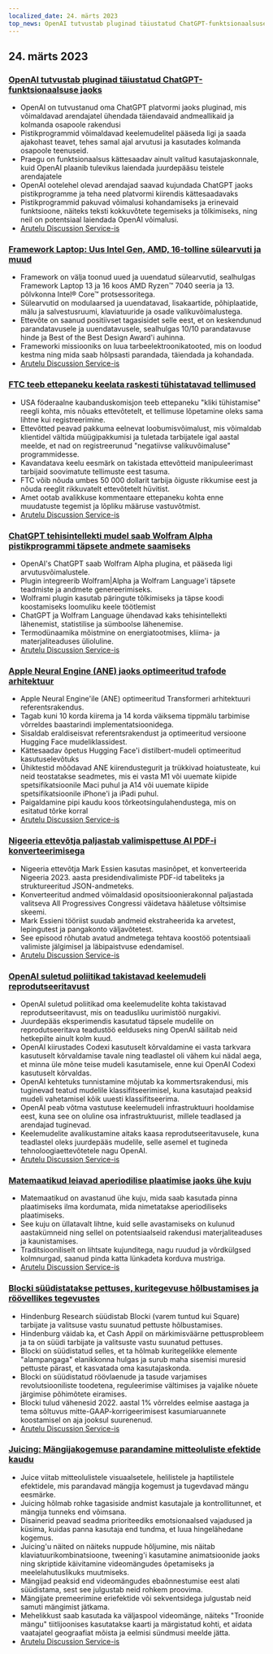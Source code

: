 ```yaml
---
localized_date: 24. märts 2023
top_news: OpenAI tutvustab pluginad täiustatud ChatGPT-funktsionaalsuse jaoks
---
```




## 24. märts 2023

### [OpenAI tutvustab pluginad täiustatud ChatGPT-funktsionaalsuse jaoks](https://openai.com/blog/chatgpt-plugins)

- OpenAI on tutvustanud oma ChatGPT platvormi jaoks pluginad, mis võimaldavad arendajatel ühendada täiendavaid andmeallikaid ja kolmanda osapoole rakendusi
- Pistikprogrammid võimaldavad keelemudelitel pääseda ligi ja saada ajakohast teavet, tehes samal ajal arvutusi ja kasutades kolmanda osapoole teenuseid.
- Praegu on funktsionaalsus kättesaadav ainult valitud kasutajaskonnale, kuid OpenAI plaanib tulevikus laiendada juurdepääsu teistele arendajatele
- OpenAI ootelehel olevad arendajad saavad kujundada ChatGPT jaoks pistikprogramme ja teha need platvormi kiirendis kättesaadavaks
- Pistikprogrammid pakuvad võimalusi kohandamiseks ja erinevaid funktsioone, näiteks teksti kokkuvõtete tegemiseks ja tõlkimiseks, ning neil on potentsiaal laiendada OpenAI võimalusi.
- [Arutelu Discussion Service-is](http://news.ycombinator.com/item?id=35277677)

### [Framework Laptop: Uus Intel Gen, AMD, 16-tolline sülearvuti ja muud](https://frame.work/)

- Framework on välja toonud uued ja uuendatud sülearvutid, sealhulgas Framework Laptop 13 ja 16 koos AMD Ryzen™ 7040 seeria ja 13. põlvkonna Intel® Core™ protsessoritega.
- Sülearvutid on modulaarsed ja uuendatavad, lisakaartide, põhiplaatide, mälu ja salvestusruumi, klaviatuuride ja osade valikuvõimalustega.
- Ettevõte on saanud positiivset tagasisidet selle eest, et on keskendunud parandatavusele ja uuendatavusele, sealhulgas 10/10 parandatavuse hinde ja Best of the Best Design Award'i auhinna.
- Frameworki missiooniks on luua tarbeelektroonikatooted, mis on loodud kestma ning mida saab hõlpsasti parandada, täiendada ja kohandada.
- [Arutelu Discussion Service-is](http://news.ycombinator.com/item?id=35277660)

### [FTC teeb ettepaneku keelata raskesti tühistatavad tellimused](https://www.theverge.com/2023/3/23/23652373/ftc-click-to-cancel-subscription-service-dark-patterns-ban)

- USA föderaalne kaubanduskomisjon teeb ettepaneku "kliki tühistamise" reegli kohta, mis nõuaks ettevõtetelt, et tellimuse lõpetamine oleks sama lihtne kui registreerimine.
- Ettevõtted peavad pakkuma eelnevat loobumisvõimalust, mis võimaldab klientidel vältida müügipakkumisi ja tuletada tarbijatele igal aastal meelde, et nad on registreerunud "negatiivse valikuvõimaluse" programmidesse.
- Kavandatava keelu eesmärk on takistada ettevõtteid manipuleerimast tarbijaid soovimatute tellimuste eest tasuma.
- FTC võib nõuda umbes 50 000 dollarit tarbija õiguste rikkumise eest ja nõuda reeglit rikkuvatelt ettevõtetelt hüvitist.
- Amet ootab avalikkuse kommentaare ettepaneku kohta enne muudatuste tegemist ja lõpliku määruse vastuvõtmist.
- [Arutelu Discussion Service-is](http://news.ycombinator.com/item?id=35274519)

### [ChatGPT tehisintellekti mudel saab Wolfram Alpha pistikprogrammi täpsete andmete saamiseks](https://writings.stephenwolfram.com/2023/03/chatgpt-gets-its-wolfram-superpowers/)

- OpenAI's ChatGPT saab Wolfram Alpha plugina, et pääseda ligi arvutusvõimalustele.
- Plugin integreerib Wolfram|Alpha ja Wolfram Language'i täpsete teadmiste ja andmete genereerimiseks.
- Wolframi plugin kasutab päringute tõlkimiseks ja täpse koodi koostamiseks loomuliku keele töötlemist
- ChatGPT ja Wolfram Language ühendavad kaks tehisintellekti lähenemist, statistilise ja sümboolse lähenemise.
- Termodünaamika mõistmine on energiatootmises, kliima- ja materjaliteaduses ülioluline.
- [Arutelu Discussion Service-is](http://news.ycombinator.com/item?id=35277925)

### [Apple Neural Engine (ANE) jaoks optimeeritud trafode arhitektuur](https://github.com/apple/ml-ane-transformers)

- Apple Neural Engine'ile (ANE) optimeeritud Transformeri arhitektuuri referentsrakendus.
- Tagab kuni 10 korda kiirema ja 14 korda väiksema tippmälu tarbimise võrreldes baastarindi implementatsioonidega.
- Sisaldab eraldiseisvat referentsrakendust ja optimeeritud versioone Hugging Face mudeliklassidest.
- Kättesaadav õpetus Hugging Face'i distilbert-mudeli optimeeritud kasutuselevõtuks
- Ühiktestid mõõdavad ANE kiirendustegurit ja trükkivad hoiatusteate, kui neid teostatakse seadmetes, mis ei vasta M1 või uuemate kiipide spetsifikatsioonile Maci puhul ja A14 või uuemate kiipide spetsifikatsioonile iPhone'i ja iPadi puhul.
- Paigaldamine pipi kaudu koos tõrkeotsingulahendustega, mis on esitatud tõrke korral
- [Arutelu Discussion Service-is](http://news.ycombinator.com/item?id=35282325)

### [Nigeeria ettevõtja paljastab valimispettuse AI PDF-i konverteerimisega](https://markessien.com/posts/drama_of_transcription/)

- Nigeeria ettevõtja Mark Essien kasutas masinõpet, et konverteerida Nigeeria 2023. aasta presidendivalimiste PDF-id tabeliteks ja struktureeritud JSON-andmeteks.
- Konverteeritud andmed võimaldasid opositsioonierakonnal paljastada valitseva All Progressives Congressi väidetava hääletuse võltsimise skeemi.
- Mark Essieni tööriist suudab andmeid ekstraheerida ka arvetest, lepingutest ja pangakonto väljavõtetest.
- See episood rõhutab avatud andmetega tehtava koostöö potentsiaali valimiste jälgimisel ja läbipaistvuse edendamisel.
- [Arutelu Discussion Service-is](http://news.ycombinator.com/item?id=35272227)

### [OpenAI suletud poliitikad takistavad keelemudeli reprodutseeritavust](https://aisnakeoil.substack.com/p/openais-policies-hinder-reproducible)

- OpenAI suletud poliitikad oma keelemudelite kohta takistavad reprodutseeritavust, mis on teadusliku uurimistöö nurgakivi.
- Juurdepääs eksperimendis kasutatud täpsele mudelile on reprodutseeritava teadustöö eelduseks ning OpenAI säilitab neid hetkepilte ainult kolm kuud.
- OpenAI kiirustades Codexi kasutuselt kõrvaldamine ei vasta tarkvara kasutuselt kõrvaldamise tavale ning teadlastel oli vähem kui nädal aega, et minna üle mõne teise mudeli kasutamisele, enne kui OpenAI Codexi kasutuselt kõrvaldas.
- OpenAI kehtetuks tunnistamine mõjutab ka kommertsrakendusi, mis tuginevad teatud mudelile klassifitseerimisel, kuna kasutajad peaksid mudeli vahetamisel kõik uuesti klassifitseerima.
- OpenAI peab võtma vastutuse keelemudeli infrastruktuuri hooldamise eest, kuna see on oluline osa infrastruktuurist, millele teadlased ja arendajad tuginevad.
- Keelemudelite avalikustamine aitaks kaasa reprodutseeritavusele, kuna teadlastel oleks juurdepääs mudelile, selle asemel et tugineda tehnoloogiaettevõtetele nagu OpenAI.
- [Arutelu Discussion Service-is](http://news.ycombinator.com/item?id=35269304)

### [Matemaatikud leiavad aperiodilise plaatimise jaoks ühe kuju](https://www.newscientist.com/article/2365363-mathematicians-discover-shape-that-can-tile-a-wall-and-never-repeat/)

- Matemaatikud on avastanud ühe kuju, mida saab kasutada pinna plaatimiseks ilma kordumata, mida nimetatakse aperiodiliseks plaatimiseks.
- See kuju on üllatavalt lihtne, kuid selle avastamiseks on kulunud aastakümneid ning sellel on potentsiaalseid rakendusi materjaliteaduses ja kaunistamises.
- Traditsiooniliselt on lihtsate kujunditega, nagu ruudud ja võrdkülgsed kolmnurgad, saanud pinda katta lünkadeta korduva mustriga.
- [Arutelu Discussion Service-is](http://news.ycombinator.com/item?id=35273707)

### [Blocki süüdistatakse pettuses, kuritegevuse hõlbustamises ja röövellikes tegevustes](https://hindenburgresearch.com/block/)

- Hindenburg Research süüdistab Blocki (varem tuntud kui Square) tarbijate ja valitsuse vastu suunatud pettuste hõlbustamises.
- Hindenburg väidab ka, et Cash Appil on märkimisväärne pettusprobleem ja ta on süüdi tarbijate ja valitsuste vastu suunatud pettuses.
- Blocki on süüdistatud selles, et ta hõlmab kuritegelikke elemente "alampangaga" elanikkonna hulgas ja surub maha sisemisi muresid pettuste pärast, et kasvatada oma kasutajaskonda.
- Blocki on süüdistatud röövlaenude ja tasude varjamises revolutsiooniliste toodetena, reguleerimise vältimises ja vajalike nõuete järgimise põhimõtete eiramises.
- Blocki tulud vähenesid 2022. aastal 1% võrreldes eelmise aastaga ja tema sõltuvus mitte-GAAP-korrigeerimisest kasumiaruannete koostamisel on aja jooksul suurenenud.
- [Arutelu Discussion Service-is](http://news.ycombinator.com/item?id=35273782)

### [Juicing: Mängijakogemuse parandamine mitteoluliste efektide kaudu](https://garden.bradwoods.io/notes/design/juice)

- Juice viitab mitteolulistele visuaalsetele, helilistele ja haptilistele efektidele, mis parandavad mängija kogemust ja tugevdavad mängu eesmärke.
- Juicing hõlmab rohke tagasiside andmist kasutajale ja kontrollitunnet, et mängija tunneks end võimsana.
- Disainerid peavad seadma prioriteediks emotsionaalsed vajadused ja küsima, kuidas panna kasutaja end tundma, et luua hingelähedane kogemus.
- Juicing'u näited on näiteks nuppude hõljumine, mis näitab klaviatuurikombinatsioone, tweening'i kasutamine animatsioonide jaoks ning skriptide käivitamine videomängudes õpetamiseks ja meelelahutuslikuks muutmiseks.
- Mängijad peaksid end videomängudes ebaõnnestumise eest alati süüdistama, sest see julgustab neid rohkem proovima.
- Mängijate premeerimine eriefektide või sekventsidega julgustab neid samuti mängimist jätkama.
- Mehelikkust saab kasutada ka väljaspool videomänge, näiteks "Troonide mängu" tiitlijoonises kasutatakse kaarti ja märgistatud kohti, et aidata vaatajatel geograafiat mõista ja eelmisi sündmusi meelde jätta.
- [Arutelu Discussion Service-is](http://news.ycombinator.com/item?id=35273139)


